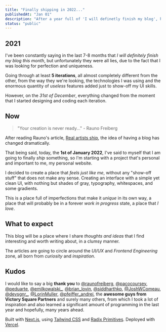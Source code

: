 ```yaml
---
title: "Finally shipping in 2022..."
publishedAt: "Jan 01"
description: "After a year full of 'I will definetly finish my blog', here I am finally shipping it."
status: "public"
---
```


## 2021

I've been constantly saying in the last 7-8 months that _I will definitely finish my blog this month_, but unfortunately they were all lies, due to the fact that I was looking for perfection and uniqueness.

Going through at least **5 iterations**, all almost completely different from the other, from the way they we're looking, the technologies I was using and the enormous quantity of _useless_ features added just to show-off my UI skills.

However, on the _31st of December_, everything changed from the moment that I started designing and coding each iteration.

## Now

> "Your creation is never ready..." - Rauno Freiberg

After reading Rauno's article, [Real artists ship](https://rauno.me/writing/real-artists-ship), the idea of having a blog has changed dramatically.

That being said, today, the **1st of January 2022**, I've said to myself that I am going to finally _ship_ something, so I'm starting with a project that's personal and important to me, my personal website.

I decided to create a place that _feels just like me_, without any "show-off stuff" that does not make any sense. Creating an interface with a simple yet clean UI, with nothing but shades of gray, typography, whitespaces, and some gradients.

This is a place full of imperfections that make it _unique_ in its own way, a place that will probably be in a forever _work in progress_ state, a place that _I love_.

## What to expect

This blog will be a place where I share _thoughts and ideas_ that I find interesting and worth writing about, in a clumsy manner.

The articles are going to circle around the _UI/UX_ and _Frontend Engineering_ zone, all born from _curiosity_ and _inspiration_.

## Kudos

I would like to say a big **thank you** to [@raunofreiberg](https://twitter.com/raunofreiberg), [@pacocoursey](https://twitter.com/pacocoursey), [@peduarte](https://twitter.com/peduarte), [@emilkowalski\_](https://twitter.com/emilkowalski_), [@brian_lovin](https://twitter.com/brian_lovin), [@siddharthkp](https://twitter.com/siddharthkp), [@JoshWComeau](https://twitter.com/JoshWComeau), [@devsgnr\_](https://twitter.com/devsgnr_), [@LorinMuller](https://twitter.com/LorinMuller), [@pfeiffer_andrei](https://twitter.com/pfeiffer_andrei), the **awesome guys from Victory Square Partners** and surely many others, from which I took a lot of inspiration and also learned a significant amount of programming in the last year and hopefully, many years ahead.

Built with [Next.js](https://nextjs.org), using [Tailwind CSS](https://tailwindcss.com/) and [Radix Primitives](https://www.radix-ui.com/). Deployed with [Vercel](https://vercel.com).
